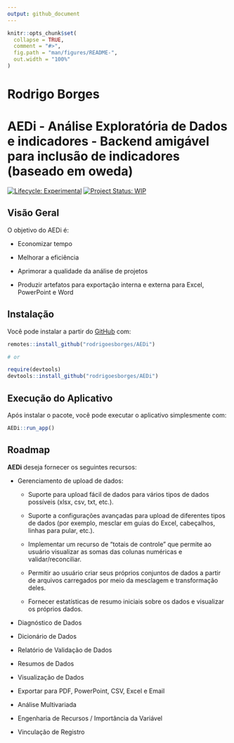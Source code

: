 ```yaml
---
output: github_document
---
```


<!-- README.md is generated from README.Rmd. Please edit that file -->

```r
knitr::opts_chunk$set(
  collapse = TRUE,
  comment = "#>",
  fig.path = "man/figures/README-",
  out.width = "100%"
)
```


# Rodrigo Borges 
# AEDi - Análise Exploratória de Dados e indicadores - Backend amigável para inclusão de indicadores (baseado em oweda) <img src='man/figures/logo.png' align="right" height="13.5" />

<!-- badges: start -->
[![Lifecycle: Experimental](https://img.shields.io/badge/lifecycle-experimental-orange.svg)](https://www.tidyverse.org/lifecycle/#experimental)
[![Project Status: WIP](https://www.repostatus.org/badges/latest/wip.svg)](http://www.repostatus.org/#wip)
<!-- badges: end -->

## Visão Geral

O objetivo do AEDi é:

+ Economizar tempo

+ Melhorar a eficiência

+ Aprimorar a qualidade da análise de projetos

+ Produzir artefatos para exportação interna e externa para Excel, PowerPoint e Word


## Instalação
Você pode instalar a partir do [GitHub](https://github.com/) com:

``` r
remotes::install_github("rodrigoesborges/AEDi")

# or

require(devtools)
devtools::install_github("rodrigoesborges/AEDi")
```

## Execução do Aplicativo

Após instalar o pacote, você pode executar o aplicativo simplesmente com:

``` r
AEDi::run_app()
```

## Roadmap

**AEDi** deseja fornecer os seguintes recursos:


- Gerenciamento de upload de dados:

  + Suporte para upload fácil de dados para vários tipos de dados possíveis (xlsx, csv, txt, etc.).

  + Suporte a configurações avançadas para upload de diferentes tipos de dados (por exemplo, mesclar em guias do Excel, cabeçalhos, linhas para pular, etc.).

  + Implementar um recurso de "totais de controle" que permite ao usuário visualizar as somas das colunas numéricas e validar/reconciliar.

  + Permitir ao usuário criar seus próprios conjuntos de dados a partir de arquivos carregados por meio da mesclagem e transformação deles.

  + Fornecer estatísticas de resumo iniciais sobre os dados e visualizar os próprios dados.

- Diagnóstico de Dados

- Dicionário de Dados

- Relatório de Validação de Dados

- Resumos de Dados

- Visualização de Dados

- Exportar para PDF, PowerPoint, CSV, Excel e Email

- Análise Multivariada

- Engenharia de Recursos / Importância da Variável

- Vinculação de Registro

